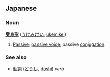 == Japanese ==
=== Noun ===
'''[[受身]][[形]]''' ([[うけみけい]], [[ukemikei]])

# [[Passive]]; [[passive voice]]; passive [[conjugation]].

=== See also ===
* [[動詞]] ([[どうし]], [[dōshi]]) ''verb''